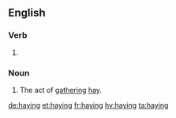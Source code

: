 ==English==

===Verb===
{{head|en|present participle}}

# {{present participle of|hay|lang=en}}

===Noun===
{{en-noun}}

# The act of [[gather]]ing [[hay]].

[[de:haying]]
[[et:haying]]
[[fr:haying]]
[[hy:haying]]
[[ta:haying]]